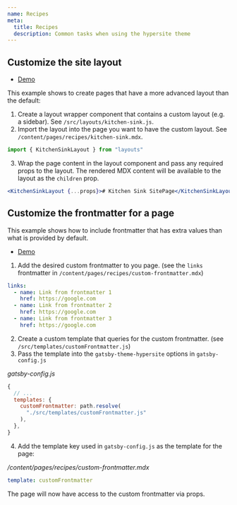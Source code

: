 ```yaml
---
name: Recipes
meta:
  title: Recipes
  description: Common tasks when using the hypersite theme
---
```


<Block>

## Customize the site layout

- [Demo](/recipes/kitchen-sink)

This example shows to create pages that have a more advanced layout than the default:

1. Create a layout wrapper component that contains a custom layout (e.g. a sidebar). See `/src/layouts/kitchen-sink.js`.
2. Import the layout into the page you want to have the custom layout. See `/content/pages/recipes/kitchen-sink.mdx`.

```jsx
import { KitchenSinkLayout } from "layouts"
```

3. Wrap the page content in the layout component and pass any required props to the layout. The rendered MDX content will be available to the layout as the `children` prop.

```jsx
<KitchenSinkLayout {...props}># Kitchen Sink SitePage</KitchenSinkLayout>
```

## Customize the frontmatter for a page

This example shows how to include frontmatter that has extra values than what is provided by default.

- [Demo](/recipes/custom-frontmatter)

1. Add the desired custom frontmatter to you page. (see the `links` frontmatter in `/content/pages/recipes/custom-frontmatter.mdx`)

```yml
links:
  - name: Link from frontmatter 1
    href: https://google.com
  - name: Link from frontmatter 2
    href: https://google.com
  - name: Link from frontmatter 3
    href: https://google.com
```

2. Create a custom template that queries for the custom frontmatter. (see `/src/templates/customFrontmatter.js`)
3. Pass the template into the `gatsby-theme-hypersite` options in `gatsby-config.js`

_gatsby-config.js_

```js
{
  // ...
  templates: {
    customFrontmatter: path.resolve(
      "./src/templates/customFrontmatter.js"
    ),
  },
}
```

4. Add the template key used in `gatsby-config.js` as the template for the page:

_/content/pages/recipes/custom-frontmatter.mdx_

```yml
template: customFrontmatter
```

The page will now have access to the custom frontmatter via props.

</Block>
